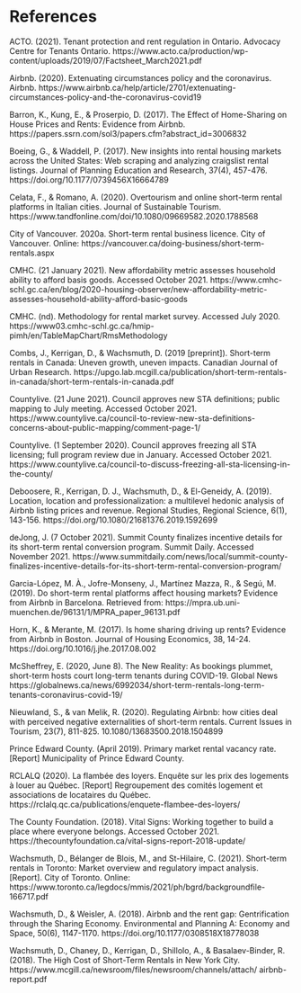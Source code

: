 # References {-}

ACTO. (2021). Tenant protection and rent regulation in Ontario. Advocacy Centre for Tenants Ontario. https://www.acto.ca/production/wp-content/uploads/2019/07/Factsheet_March2021.pdf

Airbnb. (2020). Extenuating circumstances policy and the coronavirus. Airbnb. https://www.airbnb.ca/help/article/2701/extenuating-circumstances-policy-and-the-coronavirus-covid19

Barron, K., Kung, E., & Proserpio, D. (2017). The Effect of Home-Sharing on House Prices and Rents: Evidence from Airbnb. https://papers.ssrn.com/sol3/papers.cfm?abstract_id=3006832 

Boeing, G., & Waddell, P. (2017). New insights into rental housing markets across the United States: Web scraping and analyzing craigslist rental listings. Journal of Planning Education and Research, 37(4), 457-476. https://doi.org/10.1177/0739456X16664789

Celata, F., & Romano, A. (2020). Overtourism and online short-term rental platforms in Italian cities. Journal of Sustainable Tourism. https://www.tandfonline.com/doi/10.1080/09669582.2020.1788568

City of Vancouver. 2020a. Short-term rental business licence. City of Vancouver. Online: https://vancouver.ca/doing-business/short-term-rentals.aspx

CMHC. (21 January 2021). New affordability metric assesses household ability to afford basis goods. Accessed October 2021. https://www.cmhc-schl.gc.ca/en/blog/2020-housing-observer/new-affordability-metric-assesses-household-ability-afford-basic-goods

CMHC. (nd). Methodology for rental market survey. Accessed July 2020.  https://www03.cmhc-schl.gc.ca/hmip-pimh/en/TableMapChart/RmsMethodology

Combs, J., Kerrigan, D., & Wachsmuth, D. (2019 [preprint]). Short-term rentals in Canada: Uneven growth, uneven impacts. Canadian Journal of Urban Research. https://upgo.lab.mcgill.ca/publication/short-term-rentals-in-canada/short-term-rentals-in-canada.pdf 

Countylive. (21 June 2021). Council approves new STA definitions; public mapping to July meeting. Accessed October 2021. https://www.countylive.ca/council-to-review-new-sta-definitions-concerns-about-public-mapping/comment-page-1/

Countylive. (1 September 2020). Council approves freezing all STA licensing; full program review due in January. Accessed October 2021. https://www.countylive.ca/council-to-discuss-freezing-all-sta-licensing-in-the-county/

Deboosere, R., Kerrigan, D. J., Wachsmuth, D., & El-Geneidy, A. (2019). Location, location and professionalization: a multilevel hedonic analysis of Airbnb listing prices and revenue. Regional Studies, Regional Science, 6(1), 143-156. https://doi.org/10.1080/21681376.2019.1592699

deJong, J. (7 October 2021). Summit County finalizes incentive details for its short-term rental conversion program. Summit Daily. Accessed November 2021. https://www.summitdaily.com/news/local/summit-county-finalizes-incentive-details-for-its-short-term-rental-conversion-program/ 

Garcia-López, M. À., Jofre-Monseny, J., Martínez Mazza, R., & Segú, M. (2019). Do short-term rental platforms affect housing markets? Evidence from Airbnb in Barcelona. Retrieved from: https://mpra.ub.uni-muenchen.de/96131/1/MPRA_paper_96131.pdf

Horn, K., & Merante, M. (2017). Is home sharing driving up rents? Evidence from Airbnb in Boston. Journal of Housing Economics, 38, 14-24. https://doi.org/10.1016/j.jhe.2017.08.002

McSheffrey, E. (2020, June 8). The New Reality: As bookings plummet, short-term hosts court long-term tenants during COVID-19. Global News https://globalnews.ca/news/6992034/short-term-rentals-long-term-tenants-coronavirus-covid-19/

Nieuwland, S., & van Melik, R. (2020). Regulating Airbnb: how cities deal with perceived negative externalities of short-term rentals. Current Issues in Tourism, 23(7), 811-825. 10.1080/13683500.2018.1504899

Prince Edward County. (April 2019). Primary market rental vacancy rate. [Report] Municipality of Prince Edward County.

RCLALQ (2020). La flambée des loyers. Enquête sur les prix des logements à louer au Québec. [Report] Regroupement des comités logement et associations de locataires du Québec. https://rclalq.qc.ca/publications/enquete-flambee-des-loyers/ 

The County Foundation. (2018). Vital Signs: Working together to build a place where everyone belongs. Accessed October 2021. https://thecountyfoundation.ca/vital-signs-report-2018-update/

Wachsmuth, D., Bélanger de Blois, M., and St-Hilaire, C. (2021). Short-term rentals in Toronto: Market overview and regulatory impact analysis. [Report]. City of Toronto. Online: https://www.toronto.ca/legdocs/mmis/2021/ph/bgrd/backgroundfile-166717.pdf

Wachsmuth, D., & Weisler, A. (2018). Airbnb and the rent gap: Gentrification through the Sharing Economy. Environmental and Planning A: Economy and Space, 50(6), 1147-1170. https://doi.org/10.1177/0308518X18778038 

Wachsmuth, D., Chaney, D., Kerrigan, D., Shillolo, A., & Basalaev-Binder, R. (2018). The High Cost of
Short-Term Rentals in New York City. https://www.mcgill.ca/newsroom/files/newsroom/channels/attach/
airbnb-report.pdf